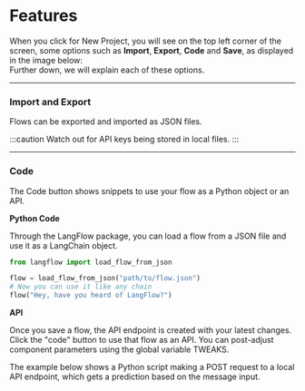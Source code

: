 
# Features

<div style={{ marginBottom: '20px' }}>
  When you click for New Project, you will see on the top left corner of the screen, some options such as <strong>Import</strong>, <strong>Export</strong>, <strong>Code</strong> and <strong>Save</strong>, as displayed in the image below:
</div>


<div style={{ marginBottom: '20px', display: 'flex', justifyContent: 'center' }}>
  <ZoomableImage
    alt="Docusaurus themed image"
    sources={{
      light: useBaseUrl('img/features.png'),
    }}
    style={{ width: '100%', maxWidth: '800px', margin: '0 auto' }}
  />
</div>

<div style={{ marginBottom: '20px' }}>
Further down, we will explain each of these options.
</div>

---

### Import and Export

Flows can be exported and imported as JSON files.

:::caution
Watch out for API keys being stored in local files.
:::

---

### Code

The Code button shows snippets to use your flow as a Python object or an API.

**Python Code**

Through the LangFlow package, you can load a flow from a JSON file and use it as a LangChain object.

```py
from langflow import load_flow_from_json

flow = load_flow_from_json("path/to/flow.json")
# Now you can use it like any chain
flow("Hey, have you heard of LangFlow?")
```

**API**

Once you save a flow, the API endpoint is created with your latest changes. Click the "code" button to use that flow as an API. You can post-adjust component parameters using the global variable TWEAKS.

The example below shows a Python script making a POST request to a local API endpoint, which gets a prediction based on the message input.

<div style={{ marginBottom: '20px', display: 'flex', justifyContent: 'center' }}>
<ReactPlayer playing controls url='videos/langflow_api.mp4'
  />
</div>